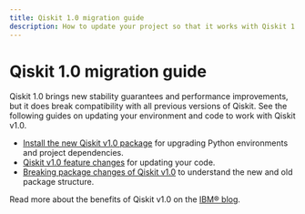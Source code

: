 ```yaml
---
title: Qiskit 1.0 migration guide
description: How to update your project so that it works with Qiskit 1.0.
---
```


# Qiskit 1.0 migration guide

Qiskit 1.0 brings new stability guarantees and performance improvements, but it
does break compatibility with all previous versions of Qiskit. See the
following guides on updating your environment and code to work with Qiskit v1.0.

- [Install the new Qiskit v1.0 package](/migration-guides/qiskit-1.0-installation) for upgrading Python environments and project dependencies.
- [Qiskit v1.0 feature changes](/migration-guides/qiskit-1.0-features) for updating your code.
- [Breaking package changes of Qiskit v1.0](/migration-guides/metapackage-migration) to understand the new and old package structure.

Read more about the benefits of Qiskit v1.0 on the [IBM&reg; blog](https://www.ibm.com/quantum/blog/qiskit-1-0-release-summary).
